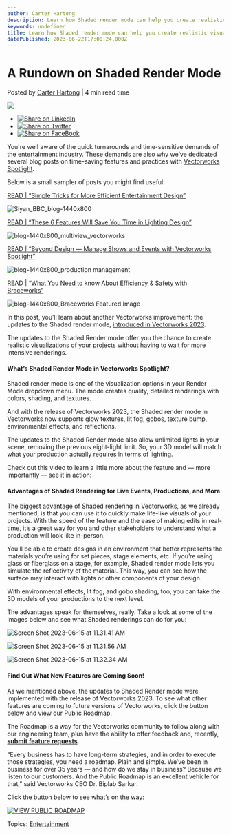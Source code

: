 ```yaml
---
author: Carter Hartong
description: Learn how Shaded render mode can help you create realistic visualizations in no time at all for your concerts, stage productions, or live events.
keywords: undefined
title: Learn how Shaded render mode can help you create realistic visualizations in no time at all for your concerts, stage productions, or live events. 
datePublished: 2023-06-22T17:00:24.000Z
---
```

  

# A Rundown on Shaded Render Mode

 Posted by [Carter Hartong](https://blog.vectorworks.net/author/carter-hartong) | 4 min read time 

![](https://blog.vectorworks.net/hubfs/Blog%20Images/230615_ENT%20Shaded%20Render/blog-1440x800-5.png) 

* [![Share on LinkedIn](https://2659751.fs1.hubspotusercontent-na1.net/hubfs/2659751/michaelDemo/share-LI.png)](http://www.linkedin.com/shareArticle?mini=true&url=https%3A%2F%2Fblog.vectorworks.net%2Fquick-realistic-visualizations-in-vectorworks-spotlight)
* [![Share on Twitter](https://2659751.fs1.hubspotusercontent-na1.net/hubfs/2659751/michaelDemo/share-TW.png)](https://www.twitter.com/share?text=A%20Rundown%20on%20Shaded%20Render%20Mode&url=https%3A%2F%2Fblog.vectorworks.net%2Fquick-realistic-visualizations-in-vectorworks-spotlight&via=PMGTweets)
* [![Share on FaceBook](https://2659751.fs1.hubspotusercontent-na1.net/hubfs/2659751/michaelDemo/share-FB.png)](https://www.facebook.com/sharer/sharer.php?u=https%3A%2F%2Fblog.vectorworks.net%2Fquick-realistic-visualizations-in-vectorworks-spotlight)

You're well aware of the quick turnarounds and time-sensitive demands of the entertainment industry. These demands are also why we’ve dedicated several blog posts on time-saving features and practices with [Vectorworks Spotlight](https://www.vectorworks.net/spotlight). 

Below is a small sampler of posts you might find useful:

[READ | “Simple Tricks for More Efficient Entertainment Design”](../../../net/vectorworks/blog/3-vectorworks-tips-that-will-help-you-work-faster.html)

![Siyan_BBC_blog-1440x800](https://blog.vectorworks.net/hs-fs/hubfs/Blog%20Images/221026_Ben%20Instep%20Siyan/Siyan_BBC_blog-1440x800.png?width=1440&height=800&name=Siyan_BBC_blog-1440x800.png)

[READ | “These 6 Features Will Save You Time in Lighting Design”](../../../net/vectorworks/blog/6-game-changing-spotlight-features-for-lighting-designers.html)

![blog-1440x800_multiview_vectorworks](https://blog.vectorworks.net/hs-fs/hubfs/Blog%20Images/221020_Tools%20for%20Lighting%20Designers/blog-1440x800_multiview_vectorworks.png?width=1440&height=800&name=blog-1440x800_multiview_vectorworks.png)

[READ | “Beyond Design — Manage Shows and Events with Vectorworks Spotlight”](../../../net/vectorworks/blog/not-just-for-design-production-management-with-spotlight.html)

![blog-1440x800_production management](https://blog.vectorworks.net/hs-fs/hubfs/Blog%20Images/230330_Production%20Management%20with%20Spotlight/blog-1440x800_production%20management.png?width=1440&height=800&name=blog-1440x800_production%20management.png)

[READ | “What You Need to know About Efficiency & Safety with Braceworks”](../../../net/vectorworks/blog/brace-yourself-3-tips-on-starting-in-braceworks.html)

![blog-1440x800_Braceworks Featured Image](https://blog.vectorworks.net/hs-fs/hubfs/Blog%20Images/23_ENT%20Braceworks%20for%20Beginners/blog-1440x800_Braceworks%20Featured%20Image.png?width=1440&height=800&name=blog-1440x800_Braceworks%20Featured%20Image.png)

In this post, you’ll learn about another Vectorworks improvement: the updates to the Shaded render mode, [introduced in Vectorworks 2023](../../../net/vectorworks/blog/2023-service-pack-5.html).

The updates to the Shaded Render mode offer you the chance to create realistic visualizations of your projects without having to wait for more intensive renderings.

#### What’s Shaded Render Mode in Vectorworks Spotlight?

Shaded render mode is one of the visualization options in your Render Mode dropdown menu. The mode creates quality, detailed renderings with colors, shading, and textures. 

And with the release of Vectorworks 2023, the Shaded render mode in Vectorworks now supports glow textures, lit fog, gobos, texture bump, environmental effects, and reflections.

The updates to the Shaded Render mode also allow unlimited lights in your scene, removing the previous eight-light limit. So, your 3D model will match what your production actually requires in terms of lighting.

Check out this video to learn a little more about the feature and — more importantly — see it in action:

#### Advantages of Shaded Rendering for Live Events, Productions, and More

The biggest advantage of Shaded rendering in Vectorworks, as we already mentioned, is that you can use it to quickly make life-like visuals of your projects. With the speed of the feature and the ease of making edits in real-time, it’s a great way for you and other stakeholders to understand what a production will look like in-person.

You’ll be able to create designs in an environment that better represents the materials you’re using for set pieces, stage elements, etc. If you’re using glass or fiberglass on a stage, for example, Shaded render mode lets you simulate the reflectivity of the material. This way, you can see how the surface may interact with lights or other components of your design.

With environmental effects, lit fog, and gobo shading, too, you can take the 3D models of your productions to the next level.

The advantages speak for themselves, really. Take a look at some of the images below and see what Shaded renderings can do for you:

![Screen Shot 2023-06-15 at 11.31.41 AM](https://blog.vectorworks.net/hs-fs/hubfs/Blog%20Images/230615_ENT%20Shaded%20Render/Screen%20Shot%202023-06-15%20at%2011.31.41%20AM.png?width=1440&height=791&name=Screen%20Shot%202023-06-15%20at%2011.31.41%20AM.png)

![Screen Shot 2023-06-15 at 11.31.56 AM](https://blog.vectorworks.net/hs-fs/hubfs/Blog%20Images/230615_ENT%20Shaded%20Render/Screen%20Shot%202023-06-15%20at%2011.31.56%20AM.png?width=1440&height=774&name=Screen%20Shot%202023-06-15%20at%2011.31.56%20AM.png)

![Screen Shot 2023-06-15 at 11.32.34 AM](https://blog.vectorworks.net/hs-fs/hubfs/Blog%20Images/230615_ENT%20Shaded%20Render/Screen%20Shot%202023-06-15%20at%2011.32.34%20AM.png?width=1440&height=791&name=Screen%20Shot%202023-06-15%20at%2011.32.34%20AM.png)

#### Find Out What New Features are Coming Soon!

As we mentioned above, the updates to Shaded Render mode were implemented with the release of Vectorworks 2023\. To see what other features are coming to future versions of Vectorworks, click the button below and view our Public Roadmap. 

The Roadmap is a way for the Vectorworks community to follow along with our engineering team, plus have the ability to offer feedback and, recently, [**submit feature requests**](https://www.vectorworks.net/public-roadmap). 

“Every business has to have long-term strategies, and in order to execute those strategies, you need a roadmap. Plain and simple. We’ve been in business for over 35 years — and how do we stay in business? Because we listen to our customers. And the Public Roadmap is an excellent vehicle for that,” said Vectorworks CEO Dr. Biplab Sarkar.

Click the button below to see what’s on the way:

[![VIEW PUBLIC ROADMAP](https://no-cache.hubspot.com/cta/default/3018241/d8f4298e-ec94-4439-b84e-1b5457402354.png)](https://cta-redirect.hubspot.com/cta/redirect/3018241/d8f4298e-ec94-4439-b84e-1b5457402354) 

 Topics: [Entertainment](https://blog.vectorworks.net/topic/entertainment) 

  
